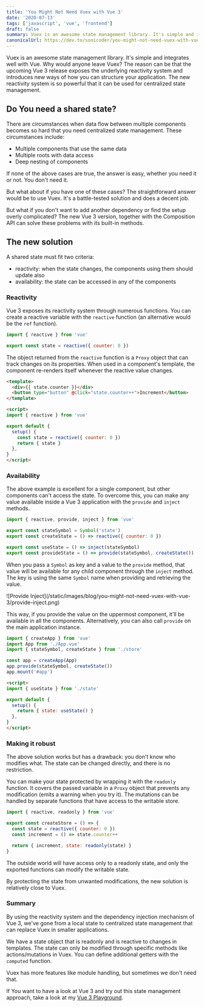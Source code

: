 ```yaml
---
title: 'You Might Not Need Vuex with Vue 3'
date: '2020-07-13'
tags: ['javascript', 'vue', 'frontend']
draft: false
summary: Vuex is an awesome state management library. It's simple and integrates well with Vue. Why would anyone leave Vuex in Vue 3?
canonicalUrl: https://dev.to/sonicoder/you-might-not-need-vuex-with-vue-3-52e4
---
```


Vuex is an awesome state management library. It's simple and integrates well with Vue. Why would anyone leave Vuex? The reason can be that the upcoming Vue 3 release exposes the underlying reactivity system and introduces new ways of how you can structure your application. The new reactivity system is so powerful that it can be used for centralized state management.

## Do You need a shared state?

There are circumstances when data flow between multiple components becomes so hard that you need centralized state management. These circumstances include:

- Multiple components that use the same data
- Multiple roots with data access
- Deep nesting of components

If none of the above cases are true, the answer is easy, whether you need it or not. You don't need it.

But what about if you have one of these cases? The straightforward answer would be to use Vuex. It's a battle-tested solution and does a decent job.

But what if you don't want to add another dependency or find the setup overly complicated? The new Vue 3 version, together with the Composition API can solve these problems with its built-in methods.

## The new solution

A shared state must fit two criteria:

- reactivity: when the state changes, the components using them should update also
- availability: the state can be accessed in any of the components

### Reactivity

Vue 3 exposes its reactivity system through numerous functions. You can create a reactive variable with the `reactive` function (an alternative would be the `ref` function).

```javascript
import { reactive } from 'vue'

export const state = reactive({ counter: 0 })
```

The object returned from the `reactive` function is a `Proxy` object that can track changes on its properties. When used in a component's template, the component re-renders itself whenever the reactive value changes.

```html
<template>
  <div>{{ state.counter }}</div>
  <button type="button" @click="state.counter++">Increment</button>
</template>

<script>
import { reactive } from 'vue'

export default {
  setup() {
    const state = reactive({ counter: 0 })
    return { state }
  },
}
</script>
```

### Availability

The above example is excellent for a single component, but other components can't access the state. To overcome this, you can make any value available inside a Vue 3 application with the `provide` and `inject` methods.

```javascript
import { reactive, provide, inject } from 'vue'

export const stateSymbol = Symbol('state')
export const createState = () => reactive({ counter: 0 })

export const useState = () => inject(stateSymbol)
export const provideState = () => provide(stateSymbol, createState())
```

When you pass a `Symbol` as key and a value to the `provide` method, that value will be available for any child component through the `inject` method. The key is using the same `Symbol` name when providing and retrieving the value.

<div className="flex justify-center">
  ![Provide Inject](/static/images/blog/you-might-not-need-vuex-with-vue-3/provide-inject.png)
</div>

This way, if you provide the value on the uppermost component, it'll be available in all the components. Alternatively, you can also call `provide` on the main application instance.

```javascript
import { createApp } from 'vue'
import App from './App.vue'
import { stateSymbol, createState } from './store'

const app = createApp(App)
app.provide(stateSymbol, createState())
app.mount('#app')
```

```html
<script>
import { useState } from './state'

export default {
  setup() {
    return { state: useState() }
  },
}
</script>
```

### Making it robust

The above solution works but has a drawback: you don't know who modifies what. The state can be changed directly, and there is no restriction.

You can make your state protected by wrapping it with the `readonly` function. It covers the passed variable in a `Proxy` object that prevents any modification (emits a warning when you try it). The mutations can be handled by separate functions that have access to the writable store.

```javascript
import { reactive, readonly } from 'vue'

export const createStore = () => {
  const state = reactive({ counter: 0 })
  const increment = () => state.counter++

  return { increment, state: readonly(state) }
}
```

The outside world will have access only to a readonly state, and only the exported functions can modify the writable state.

By protecting the state from unwanted modifications, the new solution is relatively close to Vuex.

### Summary

By using the reactivity system and the dependency injection mechanism of Vue 3, we've gone from a local state to centralized state management that can replace Vuex in smaller applications.

We have a state object that is readonly and is reactive to changes in templates. The state can only be modified through specific methods like actions/mutations in Vuex. You can define additional getters with the `computed` function.

Vuex has more features like module handling, but sometimes we don't need that.

If You want to have a look at Vue 3 and try out this state management approach, take a look at my [Vue 3 Playground](https://github.com/vuesomedev/vue-3-playground).
